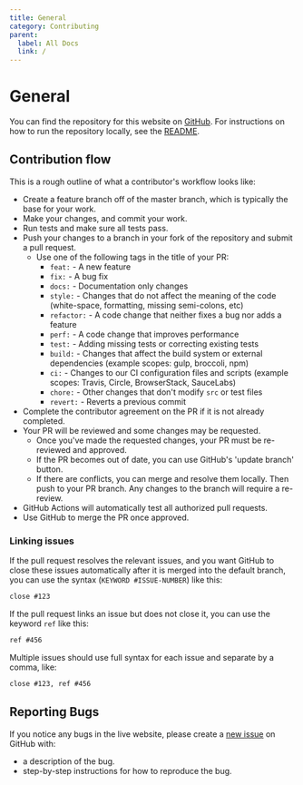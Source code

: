 ```yaml
---
title: General
category: Contributing
parent:
  label: All Docs
  link: /
---
```


# General

You can find the repository for this website on [GitHub](https://github.com/FuelLabs/docs-hub/tree/master). For instructions on how to run the repository locally, see the [README](https://github.com/FuelLabs/docs-hub/blob/master/README.md).

## Contribution flow

This is a rough outline of what a contributor's workflow looks like:

- Create a feature branch off of the master branch, which is typically the base for your work.
- Make your changes, and commit your work.
- Run tests and make sure all tests pass.
- Push your changes to a branch in your fork of the repository and submit a pull request.
  - Use one of the following tags in the title of your PR:
    - `feat:` - A new feature
    - `fix:` - A bug fix
    - `docs:` - Documentation only changes
    - `style:` - Changes that do not affect the meaning of the code (white-space, formatting, missing semi-colons, etc)
    - `refactor:` - A code change that neither fixes a bug nor adds a feature
    - `perf:` - A code change that improves performance
    - `test:` - Adding missing tests or correcting existing tests
    - `build:` - Changes that affect the build system or external dependencies (example scopes: gulp, broccoli, npm)
    - `ci:` - Changes to our CI configuration files and scripts (example scopes: Travis, Circle, BrowserStack, SauceLabs)
    - `chore:` - Other changes that don't modify `src` or test files
    - `revert:` - Reverts a previous commit
- Complete the contributor agreement on the PR if it is not already completed.
- Your PR will be reviewed and some changes may be requested.
  - Once you've made the requested changes, your PR must be re-reviewed and approved.
  - If the PR becomes out of date, you can use GitHub's 'update branch' button.
  - If there are conflicts, you can merge and resolve them locally. Then push to your PR branch. Any changes to the branch will require a re-review.
- GitHub Actions will automatically test all authorized pull requests.
- Use GitHub to merge the PR once approved.

### Linking issues

If the pull request resolves the relevant issues, and you want GitHub to close these issues automatically after it is merged into the default branch, you can use the syntax (`KEYWORD #ISSUE-NUMBER`) like this:

```md
close #123
```

If the pull request links an issue but does not close it, you can use the keyword `ref` like this:

```md
ref #456
```

Multiple issues should use full syntax for each issue and separate by a comma, like:

```md
close #123, ref #456
```

## Reporting Bugs

If you notice any bugs in the live website, please create a [new issue](https://github.com/FuelLabs/docs-hub/issues/new) on GitHub with:

- a description of the bug.
- step-by-step instructions for how to reproduce the bug.
